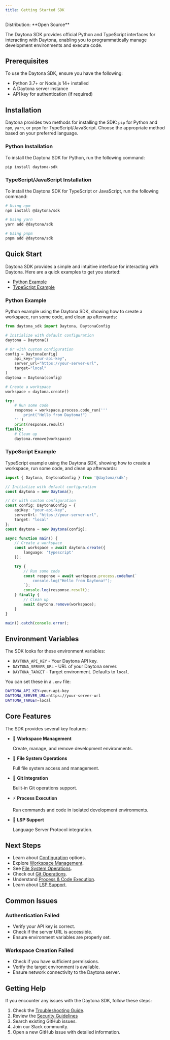 ```yaml
---
title: Getting Started SDK
---
```



<Label>
  Distribution: **Open Source**
</Label>

The Daytona SDK provides official Python and TypeScript interfaces for interacting with Daytona, enabling you to programmatically manage development environments and execute code.

## Prerequisites

To use the Daytona SDK, ensure you have the following:

- Python 3.7+ or Node.js 14+ installed
- A Daytona server instance
- API key for authentication (if required)

## Installation

Daytona provides two methods for installing the SDK: `pip` for Python and `npm`, `yarn`, or `pnpm` for TypeScript/JavaScript. Choose the appropriate method based on your preferred language.

### Python Installation

To install the Daytona SDK for Python, run the following command:

```bash
pip install daytona-sdk
```

### TypeScript/JavaScript Installation

To install the Daytona SDK for TypeScript or JavaScript, run the following command:

```bash
# Using npm
npm install @daytona/sdk

# Using yarn
yarn add @daytona/sdk

# Using pnpm
pnpm add @daytona/sdk
```

## Quick Start

Daytona SDK provides a simple and intuitive interface for interacting with Daytona. Here are a quick examples to get you started:

- [Python Example](#python-example)
- [TypeScript Example](#typescript-example)

### Python Example

Python example using the Daytona SDK, showing how to create a workspace, run some code, and clean up afterwards:

```python
from daytona_sdk import Daytona, DaytonaConfig

# Initialize with default configuration
daytona = Daytona()

# Or with custom configuration
config = DaytonaConfig(
    api_key="your-api-key",
    server_url="https://your-server-url",
    target="local"
)
daytona = Daytona(config)

# Create a workspace
workspace = daytona.create()

try:
    # Run some code
    response = workspace.process.code_run('''
        print("Hello from Daytona!")
    ''')
    print(response.result)
finally:
    # Clean up
    daytona.remove(workspace)
```

### TypeScript Example

TypeScript example using the Daytona SDK, showing how to create a workspace, run some code, and clean up afterwards:

```typescript
import { Daytona, DaytonaConfig } from '@daytona/sdk';

// Initialize with default configuration
const daytona = new Daytona();

// Or with custom configuration
const config: DaytonaConfig = {
    apiKey: "your-api-key",
    serverUrl: "https://your-server-url",
    target: "local"
};
const daytona = new Daytona(config);

async function main() {
    // Create a workspace
    const workspace = await daytona.create({
        language: 'typescript'
    });

    try {
        // Run some code
        const response = await workspace.process.codeRun(`
            console.log("Hello from Daytona!");
        `);
        console.log(response.result);
    } finally {
        // Clean up
        await daytona.remove(workspace);
    }
}

main().catch(console.error);
```

## Environment Variables

The SDK looks for these environment variables:

- `DAYTONA_API_KEY` - Your Daytona API key.
- `DAYTONA_SERVER_URL` - URL of your Daytona server.
- `DAYTONA_TARGET` - Target environment. Defaults to `local`.

You can set these in a `.env` file:

```bash
DAYTONA_API_KEY=your-api-key
DAYTONA_SERVER_URL=https://your-server-url
DAYTONA_TARGET=local
```

## Core Features

The SDK provides several key features:

- 🚀 **Workspace Management**

    Create, manage, and remove development environments.

- 📂 **File System Operations**

    Full file system access and management.

- 🔄 **Git Integration**

    Built-in Git operations support.

- ⚡ **Process Execution**

    Run commands and code in isolated development environments.

- 🔧 **LSP Support**

    Language Server Protocol integration.

## Next Steps

- Learn about [Configuration](/docs/sdk/configuration) options.
- Explore [Workspace Management](/docs/sdk/workspace-management).
- See [File System Operations](/docs/sdk/file-system-operations).
- Check out [Git Operations](/docs/sdk/git-operations).
- Understand [Process & Code Execution](/docs/sdk/process-code-execution).
- Learn about [LSP Support](/docs/sdk/language-server-protocol).

## Common Issues

### Authentication Failed

- Verify your API key is correct.
- Check if the server URL is accessible.
- Ensure environment variables are properly set.

### Workspace Creation Failed

- Check if you have sufficient permissions.
- Verify the target environment is available.
- Ensure network connectivity to the Daytona server.

## Getting Help

If you encounter any issues with the Daytona SDK, follow these steps:

1. Check the [Troubleshooting Guide](/docs/sdk/troubleshooting).
2. Review the [Security Guidelines](/docs/sdk/security)
3. Search existing GitHub issues.
4. Join our Slack community.
5. Open a new GitHub issue with detailed information.
